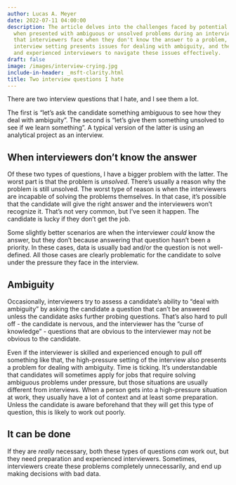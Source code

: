 ```yaml
---
author: Lucas A. Meyer
date: 2022-07-11 04:00:00
description: The article delves into the challenges faced by potential candidates
  when presented with ambiguous or unsolved problems during an interview, the dangers
  that interviewers face when they don't know the answer to a problem, how a high-pressure
  interview setting presents issues for dealing with ambiguity, and the need for preparation
  and experienced interviewers to navigate these issues effectively.
draft: false
image: /images/interview-crying.jpg
include-in-header: _msft-clarity.html
title: Two interview questions I hate
---
```

<article data-clarity-region="article">


There are two interview questions that I hate, and I see them a lot.

The first is "let's ask the candidate something ambiguous to see how they deal with ambiguity". The second is "let's give them something unsolved to see if we learn something". A typical version of the latter is using an analytical project as an interview.

## When interviewers don't know the answer

Of these two types of questions, I have a bigger problem with the latter. The worst part is that the problem is _unsolved_. There's usually a reason why the problem is still unsolved. The worst type of reason is when the interviewers are incapable of solving the problems themselves. In that case, it's possible that the candidate will give the right answer and the interviewers won't recognize it. That's not very common, but I've seen it happen. The candidate is lucky if they don't get the job.

Some slightly better scenarios are when the interviewer _could_ know the answer, but they don't because answering that question hasn't been a priority. In these cases, data is usually bad and/or the question is not well-defined. All those cases are clearly problematic for the candidate to solve under the pressure they face in the interview.

## Ambiguity

Occasionally, interviewers try to assess a candidate's ability to "deal with ambiguity" by asking the candidate a question that can't be answered unless the candidate asks further probing questions. That's also hard to pull off - the candidate is nervous, and the interviewer has the "curse of knowledge" - questions that are obvious to the interviewer may not be obvious to the candidate.

Even if the interviewer is skilled and experienced enough to pull off something like that, the high-pressure setting of the interview also presents a problem for dealing with ambiguity. Time is ticking. It's understandable that candidates will sometimes apply for jobs that require solving ambiguous problems under pressure, but those situations are usually different from interviews. When a person gets into a high-pressure situation at work, they usually have a lot of context and at least some preparation. Unless the candidate is aware beforehand that they will get this type of question, this is likely to work out poorly.

## It can be done

If they are *really* necessary, both these types of questions _can_ work out, but they need preparation and experienced interviewers. Sometimes, interviewers create these problems completely unnecessarily, and end up making decisions with bad data. 




</article>